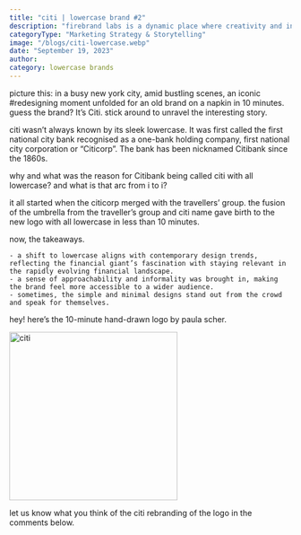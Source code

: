 ```yaml
---
title: "citi | lowercase brand #2"
description: "firebrand labs is a dynamic place where creativity and innovation converge. we are a close-knit team of nimble individuals with strong personalities, and we celebrate the uniqueness each member brings to the table."
categoryType: "Marketing Strategy & Storytelling"
image: "/blogs/citi-lowercase.webp"
date: "September 19, 2023"
author:
category: lowercase brands
---
```


picture this: in a busy new york city, amid bustling scenes, an iconic #redesigning moment unfolded for an old brand on a napkin in 10 minutes. guess the brand? It’s Citi. stick around to unravel the interesting story.

citi wasn’t always known by its sleek lowercase. It was first called the first national city bank recognised as a one-bank holding company, first national city corporation or “Citicorp”. The bank has been nicknamed Citibank since the 1860s.

why and what was the reason for Citibank being called citi with all lowercase? and what is that arc from i to i?

it all started when the citicorp merged with the travellers’ group. the fusion of the umbrella from the traveller’s group and citi name gave birth to the new logo with all lowercase in less than 10 minutes.

now, the takeaways.

    - a shift to lowercase aligns with contemporary design trends, reflecting the financial giant’s fascination with staying relevant in the rapidly evolving financial landscape.
    - a sense of approachability and informality was brought in, making the brand feel more accessible to a wider audience.
    - sometimes, the simple and minimal designs stand out from the crowd and speak for themselves.

hey! here’s the 10-minute hand-drawn logo by paula scher.

<img
  src="https://x687dt1j5j.ufs.sh/f/pTbrMlXytQXinvinbzEVwhOJ7TEdmoR6uY0eA3fScrGMWDl9"
  width="300"
  height="300"
  alt="citi"
  className="mt-4"
/>

let us know what you think of the citi rebranding of the logo in the comments below.
